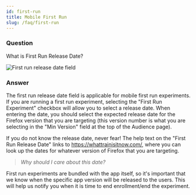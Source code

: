 ```yaml
---
id: first-run
title: Mobile First Run
slug: /faq/first-run
---
```


### Question
What is First Run Release Date?

<img title="First run release date field" src="/img/faq/first-run-release-date.png"/>

### Answer
The first run release date field is applicable for mobile first run experiments. If you are running a first run experiment, selecting the "First Run Experiment" checkbox will allow you to select a release date. When entering the date, you should select the expected release date for the Firefox version that you are targeting (this version number is what you are selecting in the "Min Version" field at the top of the Audience page).

If you do not know the release date, never fear! The help text on the "First Run Release Date" links to https://whattrainisitnow.com/, where you can look up the dates for whatever version of Firefox that you are targeting.

> *Why should I care about this date?*

First run experiments are bundled with the app itself, so it's important that we know when the specific app version will be released to the users. This will help us notify you when it is time to end enrollment/end the experiment.